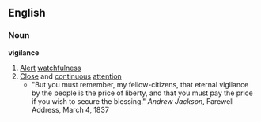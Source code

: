 ==English==
===Noun===
'''vigilance'''
#[[Alert]] [[watchfulness]]
#[[Close]] and [[continuous]] [[attention]]
#* "But you must remember, my fellow-citizens, that eternal vigilance by the people is the price of liberty, and that you must pay the price if you wish to secure the blessing." ''Andrew Jackson'', Farewell Address, March 4, 1837